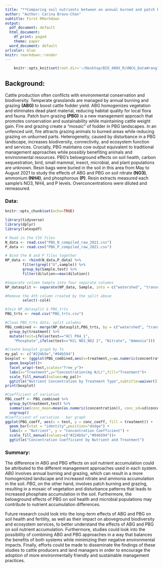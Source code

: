 ```yaml
---
title: "**Comparing soil nutrients between an annual burned and patch burn grazing system**"
author: "Author: Carina Bravo-Chan"
subtitle: First RMarkdown
output:
  pdf_document: default
  html_document: 
    df_print: paged
    theme: paper
  word_document: default
urlcolor: blue
knitr: rmarkdown::render
---
```


```r
    knitr::opts_knit$set(root.dir='~/Desktop/BIO_400X_R/UNCG_DataWrangling_Old')
```


## **Background:**
Cattle production often conflicts with environmental conservation and biodiversity. Temperate grasslands are managed by annual burning and grazing **(ABG)** to boost cattle fodder yield. ABG homogenizes vegetation and eliminates dead plant material, reducing habitat quality for local flora and fauna. Patch burn grazing **(PBG)** is a new management approach that promotes conservation and sustainability while maintaining cattle weight gain. Fire and grazing create a *"mosaic"* of fodder in PBG landscapes. In an unfenced unit, fire attracts grazing animals to burned areas while reducing grazing on unburned parts. Heterogeneity, caused by disturbance in a PBG landscape, increases biodiversity, connectivity, and ecosystem function and services. Crucially, PBG maintains cow output equivalent to traditional management approaches while possibly benefiting animals and environmental resources. PBG's belowground effects on soil health, carbon sequestration, bird, small mammal, insect, microbial, and plant populations are unknown.
Resin bags were buried in the soil in this area from May to August 2021 to study the effects of ABG and PBG on soil nitrate **(NO3)**, ammonium **(NH4)**, and phosphorous **(P)**. Resin extracts measured each sample's NO3, NH4, and P levels. Overconcentrations were diluted and remeasured.

### **Data:**
```r
knitr::opts_chunk$set(echo=TRUE)
```

```r
library(tidyverse)
library(dplyr)
library(latexpdf)
```

```r
# Read in the CSV files
N_data <- read.csv("PBG_N_compiled_raw_2021.csv")
P_data <- read.csv("PBG_P_compiled_raw_2021.csv")

# Bind the N and P files together
NP_data <- rbind(N_data,P_data) %>%
        filter(grepl("U",sample)) %>% 
        group_by(Sample,test) %>% 
        filter(dilution==max(dilution))

#Separate column Sample into four separate columns
NP_datasplit <- separate(NP_data, Sample, into = c("watershed", "transect", "plot", "col4"), sep = "-") %>% 

#Remove the 4th column created by the split above
        select(-col4)

#Join NP_datasplit & PBG_trts
PBG_trts <- read.csv("PBG_trts.csv")

#Clean PBG_trts data, split columns
PBG_combined <- merge(NP_datasplit,PBG_trts, by = c("watershed", "transect","plot"), all.x = TRUE) %>% 
  group_by(treatment) %>% 
  mutate(test=ifelse(test=="HCl PO4_1",
    "Phosphate",ifelse(test=="KCL NO3_NO2 2", "Nitrate", "Ammonia")))
```

```r
#Create boxplot graph by Tx 
my_pal <- c("#224b5e","#94b594")
boxplot <- (ggplot(PBG_combined,aes(x=treatment,y=as.numeric(concentration),fill=treatment))+
  geom_boxplot()+
  facet_wrap(~test,scales="free_y")+
  labs(x="Treatment",y="Concentration(mg N/L)",fill="Treatment")+
  scale_fill_manual(values=my_pal)+
  ggtitle("Nutrient Concentration by Treatment Type",subtitle=waiver()))
print(boxplot)
```


```r
#Coefficient of variation
PBG_coeff <- PBG_combined %>% 
  group_by(treatment,test) %>% 
  summarise(conc_mean=mean(as.numeric(concentration)), conc_sd=sd(concentration), conc_coeff=conc_mean/conc_sd) %>%
  ungroup()
#Coefficient of variation - bar graph
ggplot(PBG_coeff, aes(x = test, y = conc_coeff, fill = treatment)) +
  geom_bar(stat = "identity",position="dodge") +
  labs(x = "Nutrient", y = "Concentration Coefficient") +
  scale_fill_manual(values=c("#224b5e","#94b594"))+
  ggtitle("Concentration Coefficient by Nutrient and Treatment")
```

### **Summary:**
The difference in ABG and PBG effects on soil nutrient accumulation could be attributed to the different management approaches used in each system. *ABG* involves annual burning and grazing, which can result in a more homogenized landscape and increased nitrate and ammonia accumulation in the soil. *PBG*, on the other hand, involves patch burning and grazing, resulting in a mosaic of vegetation and disturbance patterns that leads to increased phosphate accumulation in the soil. Furthermore, the belowground effects of PBG on soil health and microbial populations may contribute to nutrient accumulation differences.

Future research could look into the long-term effects of ABG and PBG on soil health and fertility, as well as their impact on aboveground biodiversity and ecosystem services, to better understand the effects of ABG and PBG on soil nutrient accumulation. Furthermore, studies could look into the possibility of combining ABG and PBG approaches in a way that balances the benefits of both systems while minimizing their negative environmental impacts. Finally, efforts could be made to disseminate the findings of these studies to cattle producers and land managers in order to encourage the adoption of more environmentally friendly and sustainable management practices.
